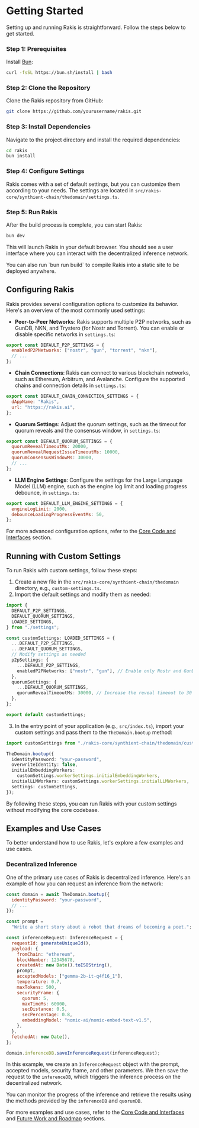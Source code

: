 
# Getting Started

Setting up and running Rakis is straightforward. Follow the steps below to get started.

<Steps>

### Step 1: Prerequisites

Install [Bun](https://bun.sh/docs/installation):

```bash
curl -fsSL https://bun.sh/install | bash
```

### Step 2: Clone the Repository

Clone the Rakis repository from GitHub:

```bash
git clone https://github.com/yourusername/rakis.git
```

### Step 3: Install Dependencies

Navigate to the project directory and install the required dependencies:

```bash
cd rakis
bun install
```

### Step 4: Configure Settings

Rakis comes with a set of default settings, but you can customize them according to your needs. The settings are located in `src/rakis-core/synthient-chain/thedomain/settings.ts`.

### Step 5: Run Rakis

After the build process is complete, you can start Rakis:

```bash
bun dev
```

This will launch Rakis in your default browser. You should see a user interface where you can interact with the decentralized inference network.

</Steps>

<Callout emoji="⚠️">
  You can also run `bun run build` to compile Rakis into a static site to be
  deployed anywhere.
</Callout>

## Configuring Rakis

Rakis provides several configuration options to customize its behavior. Here's an overview of the most commonly used settings:

- **Peer-to-Peer Networks**: Rakis supports multiple P2P networks, such as GunDB, NKN, and Trystero (for Nostr and Torrent). You can enable or disable specific networks in `settings.ts`:

```javascript
export const DEFAULT_P2P_SETTINGS = {
  enabledP2PNetworks: ["nostr", "gun", "torrent", "nkn"],
  // ...
};
```

- **Chain Connections**: Rakis can connect to various blockchain networks, such as Ethereum, Arbitrum, and Avalanche. Configure the supported chains and connection details in `settings.ts`:

```javascript
export const DEFAULT_CHAIN_CONNECTION_SETTINGS = {
  dAppName: "Rakis",
  url: "https://rakis.ai",
};
```

- **Quorum Settings**: Adjust the quorum settings, such as the timeout for quorum reveals and the consensus window, in `settings.ts`:

```javascript
export const DEFAULT_QUORUM_SETTINGS = {
  quorumRevealTimeoutMs: 20000,
  quorumRevealRequestIssueTimeoutMs: 10000,
  quorumConsensusWindowMs: 30000,
  // ...
};
```

- **LLM Engine Settings**: Configure the settings for the Large Language Model (LLM) engine, such as the engine log limit and loading progress debounce, in `settings.ts`:

```javascript
export const DEFAULT_LLM_ENGINE_SETTINGS = {
  engineLogLimit: 2000,
  debounceLoadingProgressEventMs: 50,
};
```

For more advanced configuration options, refer to the [Core Code and Interfaces](/core-code-and-interfaces) section.

## Running with Custom Settings

To run Rakis with custom settings, follow these steps:

1. Create a new file in the `src/rakis-core/synthient-chain/thedomain` directory, e.g., `custom-settings.ts`.
2. Import the default settings and modify them as needed:

```typescript
import {
  DEFAULT_P2P_SETTINGS,
  DEFAULT_QUORUM_SETTINGS,
  LOADED_SETTINGS,
} from "./settings";

const customSettings: LOADED_SETTINGS = {
  ...DEFAULT_P2P_SETTINGS,
  ...DEFAULT_QUORUM_SETTINGS,
  // Modify settings as needed
  p2pSettings: {
    ...DEFAULT_P2P_SETTINGS,
    enabledP2PNetworks: ["nostr", "gun"], // Enable only Nostr and GunDB
  },
  quorumSettings: {
    ...DEFAULT_QUORUM_SETTINGS,
    quorumRevealTimeoutMs: 30000, // Increase the reveal timeout to 30 seconds
  },
};

export default customSettings;
```

3. In the entry point of your application (e.g., `src/index.ts`), import your custom settings and pass them to the `TheDomain.bootup` method:

```typescript
import customSettings from "./rakis-core/synthient-chain/thedomain/custom-settings";

TheDomain.bootup({
  identityPassword: "your-password",
  overwriteIdentity: false,
  initialEmbeddingWorkers:
    customSettings.workerSettings.initialEmbeddingWorkers,
  initialLLMWorkers: customSettings.workerSettings.initialLLMWorkers,
  settings: customSettings,
});
```

By following these steps, you can run Rakis with your custom settings without modifying the core codebase.

## Examples and Use Cases

To better understand how to use Rakis, let's explore a few examples and use cases.

### Decentralized Inference

One of the primary use cases of Rakis is decentralized inference. Here's an example of how you can request an inference from the network:

```javascript
const domain = await TheDomain.bootup({
  identityPassword: "your-password",
  // ...
});

const prompt =
  "Write a short story about a robot that dreams of becoming a poet.";

const inferenceRequest: InferenceRequest = {
  requestId: generateUniqueId(),
  payload: {
    fromChain: "ethereum",
    blockNumber: 12345678,
    createdAt: new Date().toISOString(),
    prompt,
    acceptedModels: ["gemma-2b-it-q4f16_1"],
    temperature: 0.7,
    maxTokens: 500,
    securityFrame: {
      quorum: 5,
      maxTimeMs: 60000,
      secDistance: 0.5,
      secPercentage: 0.8,
      embeddingModel: "nomic-ai/nomic-embed-text-v1.5",
    },
  },
  fetchedAt: new Date(),
};

domain.inferenceDB.saveInferenceRequest(inferenceRequest);
```

In this example, we create an `InferenceRequest` object with the prompt, accepted models, security frame, and other parameters. We then save the request to the `inferenceDB`, which triggers the inference process on the decentralized network.

You can monitor the progress of the inference and retrieve the results using the methods provided by the `inferenceDB` and `quorumDB`.

For more examples and use cases, refer to the [Core Code and Interfaces](/core-code-and-interfaces) and [Future Work and Roadmap](/future-work-and-roadmap) sections.
